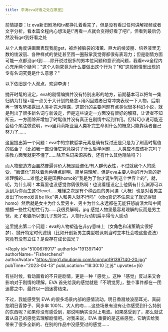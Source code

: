 ```yaml
---
title: 李涛eva好看之处在哪里🧐
---
```



<Forum groupName="动画番剧" groupUrl="https://www.douban.com/group/596353/" archivedAt="2025-05-16T14:37:39.693Z">
  <Post
    id="286668047"
    title="李涛eva好看之处在哪里🧐"
    url="https://www.douban.com/group/topic/286668047/?_spm_id=MjAyMDYyNDM4"
    pubTime="2023-04-19"
    highlightUserId="191397140"
  >
前情提要：lz
eva新旧剧场和tv都挣扎着看完了，但是没有看过任何讲解视频或者文字分析，看本篇全程内心想法是\"再看一点就会变得好看了吧\"，但看到最后仍然没有get到好看之处

从个人角度讲画面表现我能get，被炸掉脑袋的渚薰、巨大的绫波丽、培养液里无数的绫波丽、各种样式的使徒甚至围一圈鼓掌我觉得都很有表现力；但是剧情方面可能一点都没get到......除开说过很多的男本位问题和意识流问题，我看eva全程内心充斥两个疑问：\"这个人物究竟为什么要做出这个行为？\"和\"这段剧情里出现的专有名词究竟是什么意思？\"

以下依旧是个人观点，欢迎李涛！

抛开时髦的设定，eva的剧情编排并没有特别出彩的地方，前期基本可以把每一集归纳为打怪+埋一点关于大计划的悬念+用闪回或者日常冲突表现一下人物，后期再一转攻势揭露出人类补完大阴谋，这部分的主要问题有点类似很多科幻小说，就是列出了很多新名词与新设定，但是这些设定一方面没有很好的解释，让读者不知所云，一方面除开增加了时髦值并没有真正在剧情中起到作用。但科幻小说可能还会给个尾注做说明，eva里莉莉斯亚当人类补完生命树什么的概念只能靠读者自己努力了......

这里提出第一个问题：eva中的宗教哲学元素是确有探讨还是只是为了刷高时髦值的贴金？（比如我一直没懂它究竟探讨了什么哲学问题......人类应不应该补完吗？宗教方面我就更不懂了......除开名词来源宗教，还有什么其他隐喻吗？）

而人物塑造方面虽然普遍评价大概是脸谱化/有人群代表性，不过就我个人的感受，\"脸谱化\"意味着角色特点鲜明、简单易理解，但是eva主要人物的行为真的挺难理解的......难懂之最是国民homo的\"我是为了你才诞生到这个世界上的\"，就，呃，为什么啊！本篇里也没感觉你俩很熟啊！也没看懂设定上他俩有什么渊源可以达到为你而生这个level......难懂之次是有个种西瓜的男间谍（大概）也是对着男主发出了homo发言be
like\"男人和男人就不行吗\"（dbq真记不住原文了就记得很homo）然后就是女主为什么爱男主、男主为什么永远都在无能狂怒崩溃大叫中间插播一些性幻想性行为......我很费解啊。jpg
感觉人物里最容易理解的反而是男主爸，死了老婆所以恨儿子想补完，人物行为动机扁平得令人感动

这里提出第二个问题：eva的人物塑造在非yy意味上（女角色和渚薰确实很好梦）、抛开特定时代滤镜（比如开创新男主类型啦讽刺当时立本社会啦这些说法）究竟有没有立住？是否存在成长弧光？

<Reply
  id="5100676917"
  authorId="191397140"
  authorName="Fisherchenxi"
  authorAvatar="https://img1.doubanio.com/icon/up191397140-20.jpg"
  pubTime="2023-04-13"
  pubLocation="18:30:10 江苏"
  upvotes={6}
>
有些时候，看动画看的不只是剧情，更是一种「感觉」。这种「感觉」反过来又会影响对于剧情的理解。EVA
首先给我的感觉就是「不明觉厉」，整个事件都在一团迷雾之中，最终以一团迷雾结束。

不过，我能感受到 EVA
的很多场景内部的感情流动。明日香扇绫波丽耳光、真嗣掐明日香脖子、同步率
100%、大人的吻......这些场景有没有让你感受到什么特别的东西呢？如果你没有感受到，那说明确实没对上电波。如果感受到了，那么就试着从自己的感觉去理解剧情吧。对我来说，EVA
重要的是这些感觉，它确实给我带来了很多全新的、在别的作品中没感受过的感觉......
</Reply>
  </Post>
</Forum>
